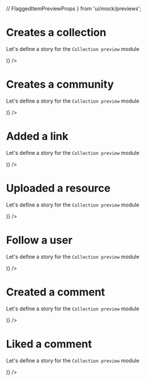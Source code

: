 // FlaggedItemPreviewProps 
} from 'ui/mock/previews';

<Meta title="Modules|ActivityPreview" component={ActivityPreview}/>

# Creates a collection
Let's define a story for the `Collection preview` module

<Preview>
  <Story name="create a collection">
    <Box p={2} width={"600px"}>
      <ActivityPreview {...activityPreviewProps('Created a collection', <Collection {...CollectionPreviewProps() }/>)} />
    </Box>
  </Story>
</Preview>

# Creates a community
Let's define a story for the `Collection preview` module

<Preview>
  <Story name="create a community">
    <Box p={2} width={"600px"}>
      <ActivityPreview {...activityPreviewProps('Created a community', <Community {...CommunityPreviewProps() }/>)} />
    </Box>
  </Story>
</Preview>

# Added a link
Let's define a story for the `Collection preview` module

<Preview>
  <Story name="Added a link">
    <Box p={2} width={"600px"}>
      <ActivityPreview {...activityPreviewProps('Added a link', <Resource {...ResourcePreviewProps() }/>)} />
    </Box>
  </Story>
</Preview>

# Uploaded a resource
Let's define a story for the `Collection preview` module

<Preview>
  <Story name="Uploaded a resource">
    <Box p={2} width={"600px"}>
      <ActivityPreview {...activityPreviewProps('Uploaded a resource', <Resource {...ResourcePreviewProps('license', 'pdf' ) }/>)} />
    </Box>
  </Story>
</Preview>

# Follow a user
Let's define a story for the `Collection preview` module

<Preview>
  <Story name="Followed a user">
    <Box p={2} width={"600px"}>
      <ActivityPreview {...activityPreviewProps('Followed a user', <User {...UserPreviewProps() }/>)} />
    </Box>
  </Story>
</Preview>

# Created a comment
Let's define a story for the `Collection preview` module

<Preview>
  <Story name="Created a comment">
    <Box p={2} width={"600px"}>
      <ActivityPreview {...activityPreviewProps('Created a comment', <Comment {...CommentPreviewProps() }/>)} />
    </Box>
  </Story>
</Preview>

# Liked a comment
Let's define a story for the `Collection preview` module

<Preview>
  <Story name="Liked a comment">
    <Box p={2} width={"600px"}>
      <ActivityPreview {...activityPreviewProps('Like a comment', <LikedComment {...LikedCommentPreviewProps() }/>)} />
    </Box>
  </Story>
</Preview>


